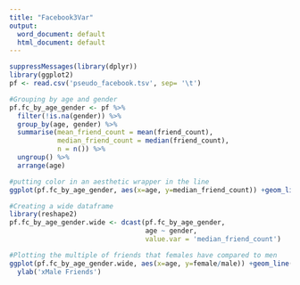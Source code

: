 ```yaml
---
title: "Facebook3Var"
output:
  word_document: default
  html_document: default
---
```


```r
suppressMessages(library(dplyr))
library(ggplot2)
pf <- read.csv('pseudo_facebook.tsv', sep= '\t')
```

```r
#Grouping by age and gender
pf.fc_by_age_gender <- pf %>%
  filter(!is.na(gender)) %>%
  group_by(age, gender) %>%
  summarise(mean_friend_count = mean(friend_count),
            median_friend_count = median(friend_count),
            n = n()) %>%
  ungroup() %>%
  arrange(age)
```

```r
#putting color in an aesthetic wrapper in the line
ggplot(pf.fc_by_age_gender, aes(x=age, y=median_friend_count)) +geom_line(aes(color=gender))
```



```r
#Creating a wide dataframe
library(reshape2)
pf.fc_by_age_gender.wide <- dcast(pf.fc_by_age_gender,
                                  age ~ gender,
                                  value.var = 'median_friend_count')
```


```r
#Plotting the multiple of friends that females have compared to men
ggplot(pf.fc_by_age_gender.wide, aes(x=age, y=female/male)) +geom_line(color='lime green')+
  ylab('xMale Friends')
```











